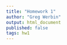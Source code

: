 ```yaml
---
title: "Homework 1"
author: "Greg Werbin"
output: html_document
published: false
tags: hw1
---
```



